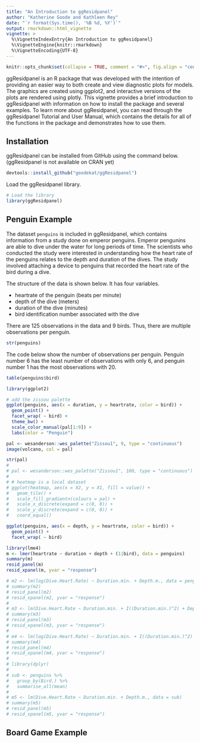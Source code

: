 ```yaml
---
title: "An Introduction to ggResidpanel"
author: "Katherine Goode and Kathleen Rey"
date: "`r format(Sys.time(), '%B %d, %Y')`"
output: rmarkdown::html_vignette
vignette: >
  %\VignetteIndexEntry{An Introduction to ggResidpanel}
  %\VignetteEngine{knitr::rmarkdown}
  %\VignetteEncoding{UTF-8}
---
```


```r
knitr::opts_chunk$set(collapse = TRUE, comment = "#>", fig.align = "center")
```

ggResidpanel is an R package that was developed with the intention of providing an easier way to both create and view diagnostic plots for models. The graphics are created using ggplot2, and interactive versions of the plots are rendered using plotly. This vignette provides a brief introduction to ggResidpanel with information on how to install the package and several examples. To learn more about ggResidpanel, you can read through the ggResidpanel Tutorial and User Manual, which contains the details for all of the functions in the package and demonstrates how to use them.

## Installation

ggResidpanel can be installed from GitHub using the command below. (ggResidpanel is not available on CRAN yet)

```r
devtools::install_github("goodekat/ggResidpanel")
```

Load the ggResidpanel library.

```r
# Load the library
library(ggResidpanel)
```

## Penguin Example

The dataset `penguins` is included in ggResidpanel, which contains information from a study done on emperor penguins. Emperor pengunins are able to dive under the water for long periods of time. The scientists who conducted the study were interested in understanding how the heart rate of the penguins relates to the depth and duration of the dives. The study involved attaching a device to penguins that recorded the heart rate of the bird during a dive.

The structure of the data is shown below. It has four variables.
  
- heartrate of the penguin (beats per minute)
- depth of the dive (meters)
- duration of the dive (minutes)
- bird identification number associated with the dive 

There are 125 observations in the data and 9 birds. Thus, there are multiple observations per penguin.

```r
str(penguins)
```

The code below show the number of observations per penguin. Penguin number 6 has the least number of observations with only 6, and penguin number 1 has the most observations with 20.

```r
table(penguins$bird)
```

```r
library(ggplot2)

# add the zissou palette
ggplot(penguins, aes(x = duration, y = heartrate, color = bird)) + 
  geom_point() + 
  facet_wrap( ~ bird) + 
  theme_bw() + 
  scale_color_manual(pal[1:9]) +
  labs(color = "Penguin")

pal <- wesanderson::wes_palette("Zissou1", 9, type = "continuous")
image(volcano, col = pal)

str(pal)
# 
# pal <- wesanderson::wes_palette("Zissou1", 100, type = "continuous")
# 
# # heatmap is a local dataset
# ggplot(heatmap, aes(x = X2, y = X1, fill = value)) +
#   geom_tile() + 
#   scale_fill_gradientn(colours = pal) +
#   scale_x_discrete(expand = c(0, 0)) +
#   scale_y_discrete(expand = c(0, 0)) + 
#   coord_equal() 

ggplot(penguins, aes(x = depth, y = heartrate, color = bird)) + 
  geom_point() + 
  facet_wrap( ~ bird)
```

```r
library(lme4)
m <- lmer(heartrate ~ duration + depth + (1|bird), data = penguins)
summary(m)
resid_panel(m)
resid_xpanel(m, yvar = "response")

# m2 <- lm(log(Dive.Heart.Rate) ~ Duration.min. + Depth.m., data = penguins)
# summary(m2)
# resid_panel(m2)
# resid_xpanel(m2, yvar = "response")
# 
# m3 <- lm(Dive.Heart.Rate ~ Duration.min. + I((Duration.min.)^2) + Depth.m., data = penguins)
# summary(m3)
# resid_panel(m3)
# resid_xpanel(m3, yvar = "response")
# 
# m4 <- lm(log(Dive.Heart.Rate) ~ Duration.min. + I((Duration.min.)^2) + Depth.m., data = penguins)
# summary(m4)
# resid_panel(m4)
# resid_xpanel(m4, yvar = "response")
# 
# library(dplyr)
# 
# sub <- penguins %>%
#   group_by(Bird.) %>%
#   summarise_all(mean)
# 
# m5 <- lm(Dive.Heart.Rate ~ Duration.min. + Depth.m., data = sub)
# summary(m5)
# resid_panel(m5)
# resid_xpanel(m5, yvar = "response")

```

## Board Game Example


